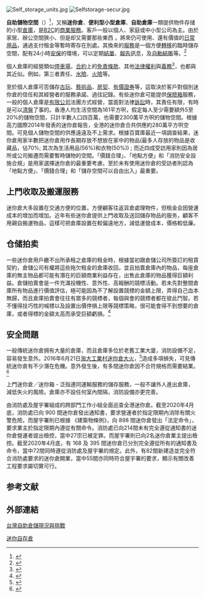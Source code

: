 {{多個問題|
{{copy edit}}
{{Inappropriate tone|time=2018-11-23T07:25:26+00:00}}
{{RoughTranslation}}
}}
{{地区惯用词}}
[[File:Self_storage_units.jpg|thumb]]
[[File:Selfstorage-secur.jpg|thumb]]

'''自助儲物空間'''（{{lang|en|self storage}}）<ref>{{Cite web |url=https://gcis.nat.gov.tw/cod/history/1060524.html |title=存档副本 |access-date=2019-10-15 |archive-date=2019-10-15 |archive-url=https://web.archive.org/web/20191015001304/https://gcis.nat.gov.tw/cod/history/1060524.html |dead-url=no }}</ref>，又稱'''迷你倉'''、'''便利型小型倉庫'''、'''自助倉庫'''一類提供物件存储的小型[[倉庫|倉庫]]，是[[B2C|B2C]]的[[商業|商業]][[服務|服務]]。客戶一般以個人、家庭或中小型公司為主。由於家居、辦公空間狹小、但是却又需要那些東西
，將來仍可使用、還有價值的[[日常用品|日常用品]]，通過支付租金等暫時寄存在別處。其換來的[[服務|服務]]是一個方便[[轉移|轉移]]的臨時儲存空間，配有24小時[[安保|安保]]的環境，可以定期[[結單|結單]]、[[報告|報告]]訊息，及[[自動結賬|自動結賬]]等。<ref>{{Cite web |url=http://www.superior-zone.com/ |title=什麼是迷你倉 |access-date=2022-02-11 |archive-date=2020-08-10 |archive-url=https://web.archive.org/web/20200810163219/https://www.superior-zone.com/ |dead-url=no }}</ref>

個人倉庫的經營類似[[停車場|停車場]]，[[合約|合約]]上的[[免責條款|免責條款]]、其他[[法律|法律]][[權利|權利]]與[[義務|義務]]<ref>{{Cite web |url=http://hk.apple.nextmedia.com/financeestate/art/20140829/18848257 |title=迷你倉涉及的地契、消防條例等問題 |access-date=2015-01-09 |archive-date=2016-08-13 |archive-url=https://web.archive.org/web/20160813110039/http://hk.apple.nextmedia.com/financeestate/art/20140829/18848257 |dead-url=no }}</ref>，也都與其近似。例如，第三者責任、[[水險|水險]]、[[火險|火險]]等。

至於個人倉庫可否儲存[[古玩|古玩]]、[[藝術品|藝術品]]、[[房契|房契]]、[[有價證券|有價證券]]等，這取決於客戶對個別迷你倉的信任和其經營者的服務承諾、過往記錄。有些迷你倉可能提供[[保險箱|保險箱]]服務，一般的個人倉庫是[[有限公司|有限公司]]法團方式經營，當面對法律[[訴訟|訴訟]]時，其責任有限，有時是可以[[清盤|清盤]]了事的。香港人均生活空間為161平方呎，假定每人至少需要額外5至20%的儲物空間，只計半數人口四百萬，也需要2300萬平方呎的儲物空間。根據高力國際2014年發表的迷你倉報告，全港的迷你倉合共供應約280萬平方呎空間。可見個人儲物空間的供應遠遠及不上需求。根據百寶庫最近一項調查結果，迷你倉用家半數把迷你倉用作長期存放不想放在家中的物品(最多人存放的物品是收藏品，佔70%; 其次為生活用品(56%)和衣物(50%)) ; 而近四成受訪用家則因為居所或公司搬遷而需要暫時儲物的空間。「價錢合理」、「地點方便」和「消防安全設施合規」是用家選擇迷你倉的最重要考慮。至於未有使用迷你倉的受訪者則認為「地點方便」、「價錢合理」和「儲存空間可以自由出入」最重要。

==上門收取及搬運服務==
迷你倉大多設置在交通方便的位置，方便顧客往返貨倉處理物件，但租金会因營運成本的增加而增加。近年有些迷你倉提供上門收取及送回儲存物品的服务，顧客不用親自搬運物品，這樣可把倉庫設置在較偏遠地方，減低運營成本，價格較低廉。

== 仓储拍卖 ==
一些迷你倉用戶繳不出所承租之倉庫的租金時，根據當初跟倉儲公司所簽訂的租賃契約，倉儲公司有權將這些拖欠租金的倉庫收回，並且拍賣倉庫內的物品，每座倉庫的無主物品都可能有潛在的巨額商業利益存在，出售此倉庫的物品獲得巨額利益。倉儲拍賣會是一件充滿投機性、意外性、高報酬的競標活動。若未先對整間倉庫所有物品進行價值評估，極可能因為不了解設置競標的金額上限，弄得自己血本無歸，而且倉庫拍賣會往往有眾多的競標者，每個與會的競標者都在彼此鬥智。若不懂得技巧性的喊標以及設置出價停損上限等競標策略，很可能會得不到想要的倉庫，或者得標的金額太高而承受巨額虧損。<ref>{{Cite web |url=http://www.discoverychannel.com.tw/tv-shows/auctionhunters |title=台灣探索頻道命名為「倉儲挖寶王」 |access-date=2014-03-13 |archive-url=https://web.archive.org/web/20130121100012/http://www.discoverychannel.com.tw/tv-shows/auctionhunters |archive-date=2013-01-21 |dead-url=yes }}</ref>

== 安全問題 ==
一般傳統迷你倉拥有大量的倉庫，而且倉庫多位於老舊工業大廈，消防設備不足，容易發生意外。2016年6月21日[[淘大工業村迷你倉大火|淘大工業村迷你倉大火]]，<ref>{{Cite news|url=http://topick.hket.com/article/1449333/%E6%99%82%E6%98%8C%E8%BF%B7%E4%BD%A0%E5%80%89%E4%B8%89%E7%B4%9A%E7%81%AB%20%20%20%20%20%20%20%E8%90%BD%E9%9B%A3%E5%AF%8C%E4%BA%8C%E4%BB%A31%E8%90%AC%E5%85%83%E5%89%B5%E7%AB%8B%E8%BF%B7%E4%BD%A0%E5%80%89%E7%8E%8B%E5%9C%8B|title=時昌迷你倉三級火 落難富二代1萬元創立迷你倉王國|last=|first=|date=|work=|accessdate=|archive-date=2020-05-10|archive-url=https://web.archive.org/web/20200510214427/https://topick.hket.com/article/1449333/%E6%99%82%E6%98%8C%E8%BF%B7%E4%BD%A0%E5%80%89%E4%B8%89%E7%B4%9A%E7%81%AB%20%20%20%20%20%20%20%E8%90%BD%E9%9B%A3%E5%AF%8C%E4%BA%8C%E4%BB%A31%E8%90%AC%E5%85%83%E5%89%B5%E7%AB%8B%E8%BF%B7%E4%BD%A0%E5%80%89%E7%8E%8B%E5%9C%8B|dead-url=no}}</ref>造成多項損失，可見傳統迷你倉有不少潛在危機。意外發生後，有多間迷你倉因不合符規格而需要結業。<ref>{{Cite news|url=http://hk.on.cc/hk/bkn/cnt/news/20170228/bkn-20170228142407012-0228_00822_001.html|title=迷你倉戶兩月執3倉　業界提改建安全反建議。|last=|first=|date=|work=|accessdate=|archive-date=2019-10-30|archive-url=https://web.archive.org/web/20191030035545/https://hk.on.cc/hk/bkn/cnt/news/20170228/bkn-20170228142407012-0228_00822_001.html|dead-url=no}}</ref>

上門迷你倉／迷你箱 - 泛指連同運輸服務的儲存服務，一般不讓外人進出倉庫，減低失火的風險。倉庫亦不設任何室內間隔，消防設備亦更完善。

由消防處及屋宇署組成的跨部門工作小組全面巡查全港迷你倉。截至2020年4月底，消防處已向 900 間迷你倉發出通知書，要求營運者於指定限期內消除有關火警危險。而屋宇署則已根據 《建築物條例》，向 898 間迷你倉發出「法定命令」，要求業主於指定限期內遵從有關命令。消防處已向214間未有完全遵從通知書的迷你倉營運者提出檢控，當中27宗已被定罪。而屋宇署則已向2名迷你倉業主提出檢控。截至2020年4月底，有 168 及 395 間迷你倉已分別完全遵從所有的通知書及命令，當中72間同時遵從消防處及屋宇署的規定。此外，有82間新建造並完全符合消防處要求的迷你倉開業，當中55間亦同時符合屋宇署的要求，顯示有關改善工程要求屬切實可行。

==参考文献==
{{reflist}}

==外部連結==
[[Category:迷你自存倉|]]
[http://www.ministorage.com.tw/%E5%8F%B0%E7%81%A3%E8%87%AA%E5%8A%A9%E5%80%89%E5%84%B2%E7%8F%BE%E6%B3%81%E8%88%87%E6%8C%91%E6%88%B0/ 台灣自助倉儲現況與挑戰] {{Wayback|url=http://www.ministorage.com.tw/%E5%8F%B0%E7%81%A3%E8%87%AA%E5%8A%A9%E5%80%89%E5%84%B2%E7%8F%BE%E6%B3%81%E8%88%87%E6%8C%91%E6%88%B0/ |date=20181022043604 }}